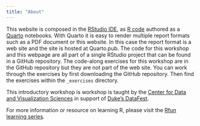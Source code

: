 ```yaml
---
title: "About"
---
```


This website is composed in the [RStudio IDE](https://posit.co/download/rstudio-desktop/), as [R code](https://en.wikipedia.org/wiki/R_(programming_language)) authored as a [Quarto](https://quarto.org/) notebooks. With Quarto it is easy to render multiple report formats such as a PDF document or this website. In this case the report format is a web site and the site is hosted at Quarto.pub. The code for this workshop and this webpage are all part of a single RStudio project that can be found in a GitHub repository. The code-along exercises for this workshop are in the GitHub repository but they are not part of the web site. You can work through the exercises by first downloading the GitHub repository. Then find the exercises within the `_exercises` directory.

This introductory workshop is workshop is taught by the [Center for Data and Visualization Sciences](https://library.duke.edu/data) in support of [Duke's DataFest](https://dukestatsci.github.io/datafest/).

For more information or resource on learning R, please visit the [Rfun learning series](https://Rfun.library.duke.edu).
